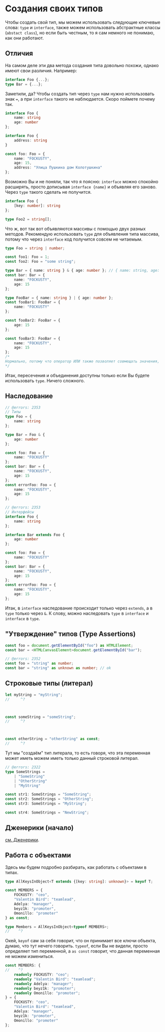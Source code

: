 # Создания своих типов

Чтобы создать свой тип, мы можем использовать следующие ключевые слова: `type` и `interface`, также можем использовать абстрактные классы (`abstact class`), но если быть честным, то я сам немного не понимаю, как они работают.

## Отличия

На самом деле эти два метода создания типа довольно похожи, однако имеют свои различия. Например:

```ts copy
interface Foo {...};
type Bar = {...};
```

Заметили, да? Чтобы создать тип через `type` нам нужно использовать знак `=`, а при `interface` такого не наблюдается. Скоро поймете почему так.

```ts copy
interface Foo {
	name: string
	age: number
};

interface Foo {
	address: string
}

const foo: Foo = {
	name: "FOCKUSTY",
	age: 15,
	address: "Улица Пушкина дом Колотушкина"
};
```

Возможно Вы и не поняли, так что я поясню: `interface` можно спокойно расширять, просто дописывая `interface {name}` и объявляя его заново. Через `type` такого сделать не получится.

```ts copy
interface Foo {
	[key: number]: string
};

type Foo2 = string[];
```

Что ж, вот так вот объявляются массивы с помощью двух разных методов. Рекомендую использовать `type` для объявления типа массива, потому что через `interface` код получится совсем не читаемым.

```ts copy twoslash
type Foo = string | number;

const foo1: Foo = 1;
const foo2: Foo = "some string";

type Bar = { name: string } & { age: number }; // { name: string, age: number }
const bar: Bar = {
	name: "FOCKUSTY",
	age: 15
};

type FooBar = { name: string } | { age: number };
const fooBar1: FooBar = {
	name: "FOCKUSTY"
};

const fooBar2: FooBar = {
	age: 15
};

const fooBar3: FooBar = {
	name: "FOCKUSTY",
	age: 15
};
/*
Нормально, потому что оператор ИЛИ также позволяет совмещать значения, то есть в нём сочитается также оператор И.
*/
```

Итак, пересечения и объединения доступны только если Вы будете использовать `type`. Ничего сложного.

## Наследование

```ts copy twoslash
// @errors: 2353
// Типы
type Foo = {
	name: string
};

type Bar = Foo & {
	age: number
};

const foo: Foo = {
	name: "FOCKUSTY"
};
const bar: Bar = {
	name: "FOCKUSTY",
	age: 15
};
const errorFoo: Foo = {
	name: "FOCKUSTY",
	age: 15
};
```

```ts copy twoslash
// @errors: 2353
// Интерфейсы
interface Foo {
	name: string
};

interface Bar extends Foo {
	age: number
};

const foo: Foo = {
	name: "FOCKUSTY"
};
const bar: Bar = {
	name: "FOCKUSTY",
	age: 15
};
const errorFoo: Foo = {
	name: "FOCKUSTY",
	age: 15
};
```

Итак, в `interface` наследование происходит только через `extends`, а в `type` только через `&`. К слову, можно наследовать `type` в `interface` и `interface` в `type`.

## "Утверждение" типов (Type Assertions)

```ts copy twoslash
const foo = document.getElementById("foo") as HTMLElement;
const bar = <HTMLCanvasElement>document.getElementById("bar");
```

```ts copy twoslash
// @errors: 2352
const foo = "string" as number;
const bar = "string" as unknown as number; // ok
```

## Строковые типы (литерал)

```ts copy twoslash
let myString = "myString";
//     ^?



const someString = "someString";
//     ^?



const otherString = "otherString" as const;
//     ^?
```

Тут мы "создаём" тип литерала, то есть говоря, что эта переменная может иметь можем иметь только данный строковой литерал.

```ts copy twoslash
// @errors: 2322
type SomeStrings =
	| "SomeString"
	| "OtherString"
	| "MyString"

const str1: SomeStrings = "SomeString";
const str2: SomeStrings = "OtherString";
const str3: SomeStrings = "MyString";

const str4: SomeStrings = "NewString";
```

## Дженерики (начало)

[см. Дженерики](./generics.mdx).

## Работа с объектами

Здесь мы будем подробно разбирать, как работать с объектами в типах.

```ts copy twoslash
type AllKeysInObject<T extends {[key: string]: unknown}> = keyof T;

const MEMBERS = {
	FOCKUSTY: "ceo",
	"Valentin Bird": "teamlead",
	Adelya: "manager",
	beyz1k: "promoter",
	Omonillo: "promoter"
} as const;

type Members = AllKeysInObject<typeof MEMBERS>;
//    ^?
```

Окей, `keyof` сам за себя говорит, что он принимает все ключи объекта, думаю, что тут нечего говорить. `typeof`, если Вы не видели, просто определяет тип переменной, а `as const` говорит, что данная переменная не можем измениться.

```ts twoslash
const MEMBERS: {
//    ^?
	readonly FOCKUSTY: "ceo";
	readonly "Valentin Bird": "teamlead";
	readonly Adelya: "manager";
	readonly beyz1k: "promoter";
	readonly Omonillo: "promoter";
} = {
	FOCKUSTY: "ceo",
	"Valentin Bird": "teamlead",
	Adelya: "manager",
	beyz1k: "promoter",
	Omonillo: "promoter"
};
```
